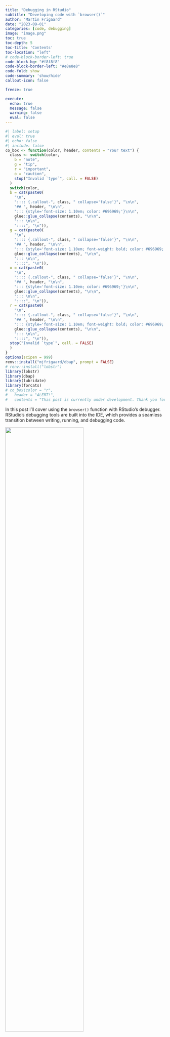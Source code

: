 ```yaml
---
title: "Debugging in RStudio"
subtitle: "Developing code with `browser()`"
author: "Martin Frigaard"
date: "2023-09-01"
categories: [code, debugging]
image: "image.png"
toc: true
toc-depth: 5
toc-title: 'Contents'
toc-location: "left"
# code-block-border-left: true
code-block-bg: "#f8f8f8"
code-block-border-left: "#e8e8e8"
code-fold: show
code-summary: 'show/hide'
callout-icon: false

freeze: true

execute:
  echo: true
  message: false
  warning: false
  eval: false
---
```


```r
#| label: setup
#| eval: true 
#| echo: false 
#| include: false
co_box <- function(color, header, contents = "Your text") {
  class <- switch(color,
    b = "note",
    g = "tip",
    r = "important",
    o = "caution",
    stop("Invalid `type`", call. = FALSE)
  )
  switch(color,
  b = cat(paste0(
    "\n",
    ":::: {.callout-", class, " collapse='false'}", "\n\n",
    "## ", header, "\n\n", 
    "::: {style='font-size: 1.10em; color: #696969;'}\n\n",
    glue::glue_collapse(contents), "\n\n",
    "::: \n\n",
    "::::", "\n")),
  g = cat(paste0(
    "\n",
    ":::: {.callout-", class, " collapse='false'}", "\n\n",
    "## ", header, "\n\n", 
    "::: {style='font-size: 1.10em; font-weight: bold; color: #696969;'}\n\n",
    glue::glue_collapse(contents), "\n\n",
    "::: \n\n",
    "::::", "\n")),
  o = cat(paste0(
    "\n",
    ":::: {.callout-", class, " collapse='false'}", "\n\n",
    "## ", header, "\n\n", 
    "::: {style='font-size: 1.10em; color: #696969;'}\n\n",
    glue::glue_collapse(contents), "\n\n",
    "::: \n\n",
    "::::", "\n")),
  r = cat(paste0(
    "\n",
    ":::: {.callout-", class, " collapse='false'}", "\n\n",
    "## ", header, "\n\n", 
    "::: {style='font-size: 1.10em; font-weight: bold; color: #696969;'}\n\n",
    glue::glue_collapse(contents), "\n\n",
    "::: \n\n",
    "::::", "\n")),
  stop("Invalid `type`", call. = FALSE)
  )
}
options(scipen = 999)
renv::install("mjfrigaard/dbap", prompt = FALSE)
# renv::install("lobstr")
library(lobstr)
library(dbap)
library(lubridate)
library(forcats)
# co_box(color = "r", 
#   header = "ALERT!", 
#   contents = "This post is currently under development. Thank you for your patience.")
```

In this post I'll cover using the `browser()` function with RStudio's debugger. RStudio's debugging tools are built into the IDE, which provides a seamless transition between writing, running, and debugging code.

::: {.column-margin}
![](image.png){width=70%}
:::


# Debugging

Debuggers are a critical tool when you're programming, and they have several benefits that make them a must-use for any R user. You’ll inevitably encounter an error or unexpected behavior while you’re programming. Using a debugger allows you to 'step through' your code line-by-line, which makes it easier to find the precise location of bugs and errors and the conditions under which they occur. 

But debuggers aren't only helpful in dealing with errors. The debugger can also be a great learning tool because it provides an interactive way to see how the code is being executed and the order in which functions are being called. For example, you might know that a function returns a particular object but can't determine how that object was created. Debugging lets us get 'under the hood' of our code and see how it's really working.

You’re probably doing some version of debugging already. If you’ve ever dropped a call to `print()` or `return()` at some well-placed intermediate point in a function to try and understand its behavior, then you know the challenge debugging tries to solve: **We can’t see what happens inside the parentheses when code is executed.** When you use `print()` or `return()` in this way, it's an attempt to indirectly investigate how/if/where the code is performing its intended purpose. 

In this post, I’ll cover using the `browser()` function and RStudio’s debugger while developing a series of small, modular functions for returning a table of 'package data structures.' The code for this post comes from [`dbap`](https://github.com/mjfrigaard/dbap) ('debugging app-package').

## Getting started

I want to create a function that returns a table of 'data structure' columns that describe the available `data.frame` or `tibble` objects loaded with a package. Below is a small example of the desired return object from this function:


::: {style='font-size: 0.90em;'}
```r
#| eval: true
#| echo: false
knitr::kable(
  data.frame(
          Package = c("dplyr", "datasets"),
          Dataset = c("starwars", "mtcars"),
               # Title = c("Storm tracks data",
               #         "Motor Trend Car Road Tests"),
            Class = c("tbl_df, tbl, data.frame", "data.frame"),
          Columns = c("13", "11"),
             Rows = c("19066", "32"),
          Logical = c("0", "0"),
          Numeric = c("11", "11"),
        Character = c("1", "0"),
           Factor = c("1", "0"),
             List = c("0", "0"),
        check.names = FALSE)
  )
```
:::

This table shows the `storms` data from `dplyr` and the `mtcars` data from `datasets`. The columns include the `Package` the data came from, the dataset name (`Dataset`), the data `Title` from the documentation, the `Class` of the data object, the total number of `Columns` and `Rows`, and the number of columns by type (`Logical`, `Numeric`, `Character`, `Factor` and `List`).

One of the first steps for creating this function is to verify a package's namespace is loaded. I’ve written the `check_pkg_ns()` to check this.

```r
#| label: check_pkg_ns
#| eval: true
#| code-fold: show
#| code-summary: 'check_pkg_ns()'
check_pkg_ns <- function(pkg, quiet = FALSE) {
  if (isFALSE(quiet)) {
    # with messages
    if (!isNamespaceLoaded(pkg)) {
      if (requireNamespace(pkg, quietly = FALSE)) {
        cat(paste0("Loading package: ", pkg, "\n"))
      } else {
        stop(paste0(pkg, " not available"))
      }
    } else {
      cat(paste0("Package ", pkg, " loaded\n"))
    }
  } else {
    # without messages
    if (!isNamespaceLoaded(pkg)) {
      if (requireNamespace(pkg, quietly = TRUE)) {
      } else {
        stop(paste0(pkg, " not available"))
      }
    }
  }
}
```

`check_pkg_ns()` checks if a packages’s namespace is loaded, and if not, loads it. This function assumes the package (`pkg`) has been installed with `install.packages()` (I've also written [`check_pkg_inst()`](https://github.com/mjfrigaard/dbap/blob/main/R/check_pkg_inst.R) to check if the package has been installed.)

### Experiment

Before debugging, I'll read the documentation and help files to find examples or use cases for ‘mini-experiments.' These are designed to clarify any function arguments and learn how the code truly works. Experiments should produce predictable, definitive (preferably incompatible) outputs from each function.

#### Namespace functions

The help file contains the following helpful statement on `isNamespaceLoaded()`:

> *"`isNamespaceLoaded(pkg)` is equivalent to but more efficient than `pkg %in% loadedNamespaces()`"*

First, I'll check the loaded namespaces with `loadedNamespaces()`, then look for a package I know *isn't* in the namespace with `isNamespaceLoaded()`. I'll use the `fs` package because it isn't loaded or attached to the `search()` list:

```r
#| eval: false
#| code-fold: false
# what's in the namespace? 
loadedNamespaces()
```

```verbatim
#| eval: false
#| code-fold: false
 [1] "compiler"   "rsconnect"  "graphics"  
 [4] "tools"      "rstudioapi" "utils"     
 [7] "grDevices"  "stats"      "datasets"  
[10] "methods"    "base"
```

Check if `fs` is in the loaded namespace:

```r
#| eval: false
#| code-fold: false
# verify fs is not loaded
isNamespaceLoaded("fs")
```

```verbatim
#| eval: false
#| code-fold: false
[1] FALSE
```

The help file tells me the following about `requireNamespace`:

> *"`requireNamespace` is a wrapper for `loadNamespace` analogous to `require()` that returns a logical value."*

...and...

> *"`requireNamespace` returns `TRUE` if it succeeds or `FALSE`"*

I'll load a package (`"fs"`) with `requireNamespace()` and verify it's in the namespace with `isNamespaceLoaded()`. 

```r
#| eval: false
#| code-fold: false
# add "fs" to the namespace
requireNamespace("fs")
```

```verbatim
#| eval: false
#| code-fold: false
Loading required namespace: fs
[1] TRUE
```

```r
#| eval: false
#| code-fold: false
# verify it's been added 
isNamespaceLoaded("fs")
```

```verbatim
#| eval: false
#| code-fold: false
[1] TRUE
```

Finally, I'll unload the `"fs"` package from the namespace so it can be tested in the debugger.
    
```r
#| eval: false
#| code-fold: false
#| collapse: true
# remove fs
unloadNamespace("fs")
# verify fs has been unloaded
isNamespaceLoaded("fs")
```

```verbatim
#| eval: false
#| code-fold: false
[1] FALSE
```

The great thing about designing these mini experiments is that they can be quickly converted into [`testthat` tests](https://testthat.r-lib.org/). I'm now confident I can use the namespace functions to:

1. View loaded packages namespaces  
2. Check for a specific package in the loaded namespaces       
3. Require a package namespace is loaded    
4. Remove a loaded package namespace    

These are the behaviors I want to confirm in `check_pkg_ns()` using the `browser()` function.

## browser()

If I want to explore the behaviors of the namespace functions in `check_pkg_ns()`, I need to add `browser()` somewhere I can ‘step into’ this function and then proceed through line-by-line. In this case, the top of the function makes sense:

::: {#fig-browser_fun}

![`browser()` in `check_pkg_ns()`](dbg-browser_fun.png){#fig-browser_fun fig-align="center" width=80%}

`browser()` placement in `check_pkg_ns()`
:::

### Debug mode

To enter debugging mode, I'll need to run `check_pkg_ns()` or source `R/check_pkg_ns.R` with the package I used in my experiments.  

```r
#| eval: false
#| echo: true
#| code-fold: false
check_pkg_ns("fs")
```

:::: {.column-page-inset-right} 

::: {#fig-dbg-debug_mode}

![Debug mode](dbg-debug_mode.png){#fig-dbg-debug_mode fig-align="center" width=100%}

RStudio IDE in debug mode
:::

::::

The `browser()` function is one of the multiple methods for using RStudio debugging tools (see the **TIP** callout box below for more).

:::: {.callout-tip collapse='false'}
## TIP: Other debugging methods 
::: {style='font-size: 1.15em; color: #063E23;'}

In this post, I focused on using the [`browser()`](https://stat.ethz.ch/R-manual/R-devel/library/base/html/browser.html) function to enter debug mode, but RStudio has several built-in tools that can help you debug your R code:

-   **Debug function on error:** You can set R to automatically enter the debugger when an error occurs by using `options(error = utils::recover)`. Then, when an error occurs, you'll be given a menu of places to browse, the most recent (the location where the error occurred) first.

-   **Breakpoints:** Breakpoints can be set in your R scripts to pause execution at a particular line of code. You can add breakpoints by clicking to the left of the line number in the script editor or by pressing Shift+F9 with your cursor on the desired line. Then, run your code. Execution will stop just before the line with the breakpoint, allowing you to inspect the current state of the environment.

-   **`debug()`:** You can use `debug(function_name)` to flag a function for "debug" mode. When you call the function, the debugger will open and stop at the first line of the function, where you can step through the function line by line, inspect the environment, and see what's happening at each step.

-   **`traceback()`**: When an error occurs, you can call `traceback()` to get a stack trace that shows you the sequence of calls that led up to the error.

-   **Code Diagnostics**: RStudio provides real-time notifications about potential issues in your code, like syntax errors or unused variables. These are not technically part of the debugger, but diagnostics will help you avoid bugs before you run your code. 

You should read [this blog post](https://support.posit.co/hc/en-us/articles/205612627-Debugging-with-the-RStudio-IDE) and [this chapter](https://adv-r.hadley.nz/debugging.html) of Advanced R, 2nd Ed. for more information on the various debugging methods.

:::
::::


### Console

When the `browser()` function is called, the **Console** enters the 'reactive browser environment,' tells me where the debugging function was called from, and changes the prompt to `Browse[1]>`: 

```verbatim
Called from: check_pkg_ns("fs")
Browse[1]> 
```

I can use the **Console** to inspect variables and 'step through' the function code. 

:::: {.column-page-inset-right}

::: {#fig-console}

![Debug mode in **Console**](dbg-browse-console.png){#fig-console fig-align="center" width=80%}

Debug mode with `browser()` in Console
:::

::::

The debugger toolbar is also placed at the top of the **Console**: 

::: {#fig-browser_toolbar}

![Debug toolbar **Console**](dbg-browser_toolbar.png){#fig-browser_toolbar width=100%}

Debug toolbar in Console
:::

I can use the toolbar or enter the following commands in the **Console**:

-   `n` (next): execute the next step in the function

-   `s` (step into): step into the function call on the current line

-   `c` (continue): continue normal execution without stepping

-   `f` (finish): execute the rest of the current loop or function

-   `Q` (Quit): quit the debugger

I'll return to the **Console** in a bit (this is where most of the debugging is done), but let's view the other changes to the IDE first.

### Source  

In the **Source** pane, we can see the line with `browser()` has been highlighted with an arrow:

:::: {.column-page-inset-right}
::: {#fig-source}

![Debug mode in **Source**](dbg-browse-source.png){#fig-source fig-align="center" width=80%}

Debug mode with `browser()` in Source
:::
::::

The **Source** pane will continually update and highlight my execution position (i.e., what's going to be executed next) as I 'step through' the code.

\**After we’ve finished debugging, it’s important to remember to remove the `browser()` function so it isn’t triggered the next time it is executed.* 

### Environment 

The *(Environment)* pane is changed from the global environment to the environment of the function that’s currently being executed in the **Console**:

:::: {.column-page-inset-right}
::: {#fig-env}

![Debug mode in **Environment**](dbg-browse-env.png){#fig-env fig-align="center" width=80%}

Debug mode with `browser()` in Environment
:::
::::

In the case of `check_pkg_ns()`, I can see the **Values** section contains the `pkg` (`"fs"`) and `quiet` (`FALSE`) arguments. 

#### Other environments

The drop-down list of environments above the **Values** is arranged in reverse hierarchical order: The **Global Environment** is listed under the drop-down list, but it's above the `check_pkg_ns()` environment in the search path:

:::: {.column-page-inset-right}

::: {#fig-env layout-ncol=2}

![Items in **Environment** debug mode](dbg-browse-env-list.png){#fig-env-list fig-align="center" width=90%}

![[Package environments and the search path](https://adv-r.hadley.nz/environments.html#search-path)](search-path.png "Source: https://adv-r.hadley.nz/environments.html#search-path"){#fig-env-list fig-align="center" width=90%}

Environments with debugger
:::

::::

#### Traceback

The traceback (or 'call stack') is the 'stack' of functions that have been run thus far:

::: {#fig-traceback}

![Traceback in **Environment**](dbg-browse-traceback.png){#fig-traceback fig-align="center" width=100%}

Environment Traceback viewer
:::

Clicking on an item in traceback will display the environment contents in the function’s code. Right now, it includes the call to `source("R/check_pkg_ns.R")`, and 'Debug source' call to `check_pkg_ns("fs")`.

If the ***Show internals*** option is selected, the internal functions are shown (slightly subdued in gray).

::: {#fig-traceback-internals}

![Traceback internals](dbg-browse-traceback-internals.png){#fig-traceback-internals fig-align="center" width=100%}

Traceback internals
:::

### Arguments

The `pkg` argument can be printed to verify it's contents. 

```verbatim
#| eval: false
#| echo: true 
#| code-fold: false
Browse[1]> pkg
[1] "fs"
```

The debugger lets me view the state of a function's values or variables at each execution step, which helps me understand any incorrect or unexpected values.

Based on the help files and my experiments, `check_pkg_ns()` should be looking through the namespace to see if a `pkg` is loaded; if it isn't, that `pkg` is loaded in the namespace. 

I can also check the code from the mini experiments inside the debugger **Console** to see if the `fs` namespace has been loaded:

```verbatim
#| eval: false
#| echo: true 
#| code-fold: false
Browse[1]> isNamespaceLoaded("fs")
[1] FALSE
```

At my current location in `check_pkg_ns()`, the `fs` package hasn't been loaded. 

### Stepping through 

I can begin 'stepping through' `check_pkg_ns()` by entering **`n`** in the **Console**:

```verbatim
#| eval: false
#| echo: true 
#| code-fold: false
Browse[1]> n
```

Notice after the entering **`n`** in the **Console**, the debugger tells me where the `browser()` function has paused execution (`debug at /path/to/function/file.R`), the line number (`#27`), and the `check_pkg_ns()` function is printed to console (I've omitted it here): 



```verbatim
#| eval: false
#| echo: true 
#| code-fold: false
Browse[1]> n
debug at ~/projects/apps/dbap/R/check_pkg_ns.R#27:

<...check_pkg_ns() function...>

Browse[2]>
```

The prompt also changes from `Browse[1]>` to `Browse[2]>` to let me know I'm inside the `check_pkg_ns()` function. 

I'll use **`n`** (or Next) to continue following the path `pkg` takes through the function:  

:::: {.column-page-inset-right}

::: {#fig-dbg-next-console}

![Use Console to step through function](dbg-next-console.png){#fig-dbg-next-console fig-align="center" width=100%}

Use `n` to step through `check_pkg_ns()`
:::

::::


When I land on the line *after* the call to `requireNamespace()`, I can check to see if the `fs` namespace has been loaded with `isNamespaceLoaded("fs")`

```verbatim
#| eval: false
#| echo: true 
#| code-fold: false
Browse[2]> isNamespaceLoaded("fs")
[1] TRUE
```

### Inspect values

Now that I've confirmed `check_pkg_ns()` works with `fs`, I should also confirm it works with a development package (i.e., not on CRAN). I can test this with the [`roxygen2Comment` package](https://github.com/csgillespie/roxygen2Comment)--it contains an addin for pasting `roxygen2` comment blocks.

To quit debug mode, I can enter **`Q`** in the **Console** or click on the red square (***Stop***) icon in the toolbar. 

```verbatim
#| eval: false
#| echo: true
#| code-fold: false
Browse[2]> Q
```

I'll confirm `roxygen2Comment` is not loaded with `isNamespaceLoaded()`, then change the `pkg` argument in `check_pkg_ns()` and re-run the function

```verbatim
#| eval: false
#| echo: true
#| code-fold: false
isNamespaceLoaded("roxygen2Comment")
[1] FALSE
```

```verbatim
#| eval: false
#| echo: true
#| code-fold: false
> check_pkg_ns("roxygen2Comment")
Called from: check_pkg_ns("roxygen2Comment")
Browse[1]> 
```


This time, when I step through `check_pkg_ns()`, I notice `pkg` takes an alternative path: 

:::: {.column-page-inset-right}

::: {#fig-dbg-next-console-02}

![Alternative path through function](dbg-next-console-02.png){#fig-dbg-next-console-02 fig-align="center" width=100%}

Development package in `check_pkg_ns()`
:::

::::

When the **Source** pane highlights the `stop()` function, I can check to confirm this package wasn't loaded:

```verbatim
#| eval: false
#| echo: true 
#| code-fold: false
Browse[2]> isNamespaceLoaded("roxygen2Comment")
[1] FALSE
```

If I enter **`n`** one more time in the **Console**, I see the `stop()` error from the function is returned: 

```verbatim
#| eval: false
#| echo: true 
#| code-fold: false
Browse[2]> n
Error in check_pkg_ns("roxygen2Comment") : 
  roxygen2Comment not available
```


I'll perform one last check on `check_pkg_ns()`: what if I want to pass multiple packages to `pkg`? I'll check this with [`fs`](https://fs.r-lib.org/) and [`box`](https://klmr.me/box/index.html).

```r
#| eval: false
#| echo: true 
#| code-fold: false
# First make sure these aren't loaded...
unloadNamespace("fs")
unloadNamespace("box")
# Now combine into vector
pkgs <- c("fs", "box")
check_pkg_ns(pkgs)
```


After entering debug mode, I want to proceed to the control flow and verify the `pkgs` variable: 

```verbatim
#| eval: false
#| echo: true 
#| code-fold: false
> check_pkg_ns(pkgs)
Called from: check_pkg_ns(pkgs)
Browse[1]> n
Browse[2]> pkgs
[1] "fs"  "box"
```

This confirms both packages are in the `pkg` variable. If I use **`n`** to proceed through to end of `check_pkg_ns()`, I see the final line returns the successful loading message twice: 

```verbatim
#| eval: false
#| echo: true 
#| code-fold: false
Browse[2]> n
Loading package: fs
Loading package: box
```


### *browser() recap*

Once execution is paused with `browser()`, using the **`n`** command in the **Console** (or in the debugging toolbar at the top-right of the pane) lets me step through the code line-by-line. 

::: {#fig-next_toolbar}

![Step through/over](dbg-next_toolbar.png){#fig-next_toolbar fig-align="center" width=75%}

Step through/over code
:::

This allows me to inspect the state of the variables at various points within a function.

## Nested functions

The `check_pkg_ns()` function is fairly basic in that it performs a single 'unit of work' (i.e., *check if add-on packages package have been loaded and attached; if not, load and attach them*). When functions become more complex, it's more efficient to use nested functions--i.e., functions within other functions--which allow me to execute multiple commands simultaneously. 

An example of this is the `pkg_data_results()` function below: 

```r
#| label: initial_pkg_data_results
#| eval: true
#| echo: false 
#| code-fold: false 
pkg_data_results <- function(pkg) {
  # load packages
  check_pkg_ns(pkg = pkg, quiet = TRUE)

  tibble::as_tibble(
    data.frame(
      Package = data(package = pkg)$results[, "Package"],
      Item = data(package = pkg)$results[, "Item"],
      Title = data(package = pkg)$results[, "Title"],
      stringsAsFactors = FALSE,
      check.names = FALSE,
      row.names = NULL
    )
  )
}
```


```r
#| eval: true
#| echo: true 
#| code-fold: show 
#| code-summary: 'pkg_data_results()'
pkg_data_results("dplyr")
```

`pkg_data_results()` returns a `data.frame` with three columns: `Package`, `Item`, and `Title`. 

The output from `pkg_data_results()` comes from the `data(package = "pkg")` output:

::: {#fig-next_toolbar}

![Output from `data(package = )`](dbg-data_output.png){#fig-dbg-data_output fig-align="center" width=100%}

`data(package = "dplyr")`
:::

This output is normally opened in a separate window, but it's created as a matrix. 

```r
#| eval: true
#| echo: true 
#| code-fold: show 
#| code-summary: 'structure of data(package =)'
str(data(package = "dplyr"))
```

`pkg_data_results()` converts the matrix output into a `data.frame` three columns in (`Package`, `Title`, `Item`).

I've placed `browser()` at the top of `pkg_data_results()` and run it with the  [`fivethirtyeight` package](https://fivethirtyeight-r.netlify.app/). 

```verbatim
#| eval: false
#| echo: true 
#| code-fold: false
pkg_data_results("fivethirtyeight")
```



::: {#fig-pkg_data_results_538}

![browser() in pkg_data_results("fivethirtyeight")](dbg-pkg_data_results_538.png){#fig-dbg-pkg_data_results_538 fig-align="center" width=100%}

`browser()` in `pkg_data_results("fivethirtyeight")`
:::


### Step into

When the debugger lands on `check_pkg_ns()`, I can follow the `fivethirtyeight` package through this function by 'stepping into' this function by entering **`s`** in the **Console** (or the toolbar icon): 

:::: {.column-margin}

![Step into a function](dbg-step_into_toolbar.png){width=100%}

::::



::: {#fig-step_into_pkg_data_results}

![browser() in pkg_data_results("fivethirtyeight")](dbg-step_into_pkg_data_results.png){#fig-dbg-step_into_pkg_data_results fig-align="center" width=70%}

Step into in `pkg_data_results("fivethirtyeight")`
:::


### Debugging 'at' vs 'in'

In the **Console**, there are now `debugging in` and `debug at` locations:

```verbatim
#| eval: false
#| echo: true 
#| code-fold: false
Browse[2]> s
debugging in: check_pkg_ns(pkg = pkg, quiet = TRUE)
debug at /apps/dbap/R/check_pkg_ns.R#25: 
```

The `debug at` location is the the we location of the initial call to `browser()`, and `debugging in` is the function I *stepped into*.

The prompt has also changed from `Browse[2]>` to `Browse[3]>`:

```verbatim
#| eval: false
#| echo: true 
#| code-fold: false
Browse[3]>
```

:::: {.column-page-inset-right}

::: {#fig-dbg-step_into_01}

![Use `s` to step into check_pkg_ns()](dbg-step_into_01.png){#fig-dbg-step_into_01 fig-align="center" width=100%}

Use `s` to step through `check_pkg_ns()`
:::

::::

The `R/check_pkg_ns.R` file will open with the highlighted function. I can proceed through `check_pkg_ns()` using **`n`** until I reach `requireNamespace()`:

:::: {.column-page-inset-right}

::: {#fig-dbg-step_into_02}

![Use `n` to step through `check_pkg_ns()`](dbg-step_into_02.png){#fig-dbg-step_into_02 fig-align="center" width=70%}

Use `n` to step through `check_pkg_ns()`
:::

::::

When I reach the final line in `check_pkg_ns()`, I can use either method below verify the `pkg` namespace is loaded:

```verbatim
#| eval: false
#| echo: true 
#| code-fold: false
Browse[3]> pkg %in% loadedNamespaces()
[1] TRUE
Browse[3]> isNamespaceLoaded(pkg)
[1] TRUE
```


After the last line of `check_pkg_ns()` has been evaluated, the debugger will automatically return to the `pkg_data_results()` function. The **Source** pane will highlight the final step (and the prompt returns to `Browse[2]>`):

:::: {.column-page-inset-right}

::: {#fig-dbg-step_into_03}

![Step into/through `check_pkg_ns()` from  `pkg_data_results()`](dbg-step_into_03.png){#fig-dbg-step_into_03 fig-align="center" width=100%}

Step into and through `check_pkg_ns()` from  `pkg_data_results()`
:::

::::

A final **`n`** command in the **Console** will return the output table:

```verbatim
#| eval: false
#| echo: true 
#| code-fold: false
Browse[2]> n
### A tibble: 129 × 3
##    Package         Item                Title
##    <chr>           <chr>               <chr>
##  1 fivethirtyeight US_births_1994_2003 Some People Are Too Superstitious To …
##  2 fivethirtyeight US_births_2000_2014 Some People Are Too Superstitious To …
##  3 fivethirtyeight ahca_polls          American Health Care Act Polls
##  4 fivethirtyeight airline_safety      Should Travelers Avoid Flying Airline…
##  5 fivethirtyeight antiquities_act     Trump Might Be The First President To…
##  6 fivethirtyeight august_senate_polls How Much Trouble Is Ted Cruz Really  …
##  7 fivethirtyeight avengers            Joining The Avengers Is As Deadly As
##  8 fivethirtyeight bachelorette        Bachelorette / Bachelor
##  9 fivethirtyeight bad_drivers         Dear Mona, Which State Has The Worst …
## 10 fivethirtyeight bechdel             The Dollar-And-Cents Case Against Hol…
## # ℹ 119 more rows
## # ℹ Use `print(n = ...)` to see more rows
```

## Put it all together

The initial `pkg_data_str()` function for returning a table of 'package data structures' is below.

```r
#| eval: true
#| echo: true 
#| code-fold: true
#| code-summary: 'expand to see initial pkg_data_str()'
pkg_data_str <- function(pkg) {

  data_results <- pkg_data_results(pkg = pkg)

  ds_list <- purrr::map2(
    .x = data_results[["Item"]], 
    .y = data_results[["Package"]],
    .f = pkg_data_object, .progress = TRUE
  )

  cols_tbl <- dplyr::mutate(data_results,
    Class = purrr::map(.x = ds_list, .f = class) |>
      purrr::map(paste0, collapse = ", ") |> unlist(),
    Columns = purrr::map(.x = ds_list, .f = ncol) |>
      purrr::map(paste0, " columns") |> unlist(),
    Rows = purrr::map(.x = ds_list, .f = nrow) |>
      purrr::map(paste0, " rows") |> unlist(),
    Logical = purrr::map(
      .x = ds_list,
      .f = col_type_count, "log"
    ) |> unlist(),
    Numeric = purrr::map(
      .x = ds_list,
      .f = col_type_count, "num"
    ) |> unlist(),
    Character = purrr::map(
      .x = ds_list,
      .f = col_type_count, "chr"
    ) |> unlist(),
    Factor = purrr::map(
      .x = ds_list,
      .f = col_type_count, "fct"
    ) |> unlist(),
    List = purrr::map(
      .x = ds_list,
      .f = col_type_count, "lst"
    ) |> unlist(),
  )

  pkg_tbls_dfs <- dplyr::filter(cols_tbl,
    stringr::str_detect(Class, "data.frame")
  )

  return(pkg_tbls_dfs)
}
```

`pkg_data_str()` uses nested functions to create the following intermediate objects I can check while developing with `browser()` (the example below uses the [`forcats` package](https://forcats.tidyverse.org/))


### Data results 

The output from `pkg_data_results()` is stored in `data_results`:

```r
#| eval: false
#| echo: true 
#| code-fold: false
data_results <- pkg_data_results(pkg = pkg)
```

```verbatim
#| eval: false
#| echo: true 
#| code-fold: false
Browse[2]> data_results
# A tibble: 1 × 3
  Package Item    Title                                                           
  <chr>   <chr>   <chr>                                                           
1 forcats gss_cat A sample of categorical variables from the General Social su...
```

### Package data objects

After extracting the `Package`, `Title`, and `Type` columns from `pkg_data_results()`, I use `purrr:map2()` to iterate over each `Item` and `Package`, which builds a list of datasets (`ds_list`). The `.f` argument is a [nested `pkg_data_object()` function](https://github.com/mjfrigaard/dbap/blob/main/R/pkg_data_object.R), which calls `base::get()`.

```r
#| eval: false
#| echo: true 
#| code-fold: false
ds_list <- purrr::map2(
  .x = data_results[["Item"]],
  .y = data_results[["Package"]],
  .f = pkg_data_object, .progress = TRUE
)
```

I'll view the contents of the list with `str()`

```verbatim
#| eval: false
#| echo: true 
#| code-fold: false
Browse[2]> str(ds_list)
List of 1
 $ : tibble [21,483 × 9] (S3: tbl_df/tbl/data.frame)
  ..$ year   : int [1:21483] 2000 2000 2000 2000 2000 2000 2000 2000 ...
  ..$ marital: Factor w/ 6 levels "No answer","Never married",..: 2 4 ...
  ..$ age    : int [1:21483] 26 48 67 39 25 25 36 44 44 47 ...
  ..$ race   : Factor w/ 4 levels "Other","Black",..: 3 3 3 3 3 3 3 3 3 3 ...
  ..$ rincome: Factor w/ 16 levels "No answer","Don't know",..: 8 8 16 16 ...
  ..$ partyid: Factor w/ 10 levels "No answer","Don't know",..: 6 5 7 6  ...
  ..$ relig  : Factor w/ 16 levels "No answer","Don't know",..: 15 15 15 ...
  ..$ denom  : Factor w/ 30 levels "No answer","Don't know",..: 25 23 3 ...
  ..$ tvhours: int [1:21483] 12 NA 2 4 1 NA 3 NA 0 3 ...
```


### Column counts

The `ds_list` created above is used to add the `Class`, `Columns`, and `Rows` columns to `data_results` using the `class()`, `ncol()`, `nrow()`. The column counts are added with the [`col_type_count()` function](https://github.com/mjfrigaard/dbap/blob/main/R/col_type_count.R). 

```r
#| eval: false
#| echo: true 
#| code-fold: false
  cols_tbl <- dplyr::mutate(data_results,
    Class = purrr::map(.x = ds_list, .f = class) |>
      purrr::map(paste0, collapse = ", ") |> unlist(),
    Columns = purrr::map(.x = ds_list, .f = ncol) |>
      purrr::map(paste0, " columns") |> unlist(),
    Rows = purrr::map(.x = ds_list, .f = nrow) |>
      purrr::map(paste0, " rows") |> unlist(),
    Logical = purrr::map(
      .x = ds_list,
      .f = col_type_count, "log"
    ) |> unlist(),
    Numeric = purrr::map(
      .x = ds_list,
      .f = col_type_count, "num"
    ) |> unlist(),
    Character = purrr::map(
      .x = ds_list,
      .f = col_type_count, "chr"
    ) |> unlist(),
    Factor = purrr::map(
      .x = ds_list,
      .f = col_type_count, "fct"
    ) |> unlist(),
    List = purrr::map(
      .x = ds_list,
      .f = col_type_count, "lst"
    ) |> unlist(),
  )
```


```verbatim
#| eval: false
#| echo: true 
#| code-fold: false
Browse[2]> cols_tbl
# A tibble: 1 × 11
  Package Item    Title          Class Columns Rows  Logical Numeric Character Factor  List
  <chr>   <chr>   <chr>          <chr> <chr>   <chr>   <int>   <int>     <int>  <int> <int>
1 forcats gss_cat A sample of c… tbl_… 9 colu… 2148…       0       3         0      6     0
```

### Rectangular objects 

Finally, `cols_tbl` is filtered to only those objects with a `class()` containing the string '`data.frame`'.

```r
#| eval: false
#| echo: true 
#| code-fold: false
pkg_tbls_dfs <- dplyr::filter(.data = cols_tbl,
                  stringr::str_detect(Class, "data.frame"))
```

This is exactly the same as the previous tibble because forcats has only one data object (`gss_cat`), and it's a tibble: 

```verbatim
Browse[2]> pkg_tbls_dfs
# A tibble: 1 × 11
  Package Item    Title          Class Columns Rows  Logical Numeric Character Factor  List
  <chr>   <chr>   <chr>          <chr> <chr>   <chr>   <int>   <int>     <int>  <int> <int>
1 forcats gss_cat A sample of c… tbl_… 9 colu… 2148…       0       3         0      6     0
```


I'm explicitly returning `pkg_tbls_dfs` to view it in the debugger. When I'm confident it's behaving as expected, I'll remove this final object and '[rely on R to return the result of the last evaluated expression](https://style.tidyverse.org/functions.html#return).'

### Error!

When I tried using the initial `pkg_data_str()` with a package that had zero data objects (`fs`), I get the following error: 

```r
#| eval: false
#| echo: true 
#| code-fold: false
pkg_data_str("fs")
```

```verbatim
#| eval: false
#| echo: true 
#| code-fold: false
Error in `dplyr::filter()` at dbap/R/pkg_data_str.R:78:2:
ℹ In argument: `stringr::str_detect(Class, "data.frame")`.
Caused by error in `vctrs::vec_size_common()`:
! object 'Class' not found
Run `rlang::last_trace()` to see where the error occurred.
```

In the debugger, I was able to pinpoint the source of this error (and the underlying condition causing it to occur).

#### Replicate the error

The `browser()` beings at the top of `pkg_data_str()`, where I'll step into `pkg_data_results()` 

:::: {.column-page-inset-right}

::: {#fig-dbg-all_together_01}

![`pkg_data_results()` from  `pkg_data_str()`](dbg-all_together_01.png){#fig-dbg-all_together_01 fig-align="center" width=100%}

Step into `pkg_data_results()` from  `pkg_data_str()`
:::

::::

When I'm inside `pkg_data_results()`, I'll use **`n`** to verify the `fs` package namespace was loaded and the `tibble` was created: 

:::: {.column-page-inset-right}

::: {#fig-dbg-all_together_02}

![Step through `pkg_data_results()`](dbg-all_together_02.png){#fig-dbg-all_together_02 fig-align="center" width=100%}

Step through `pkg_data_results()` (from  `pkg_data_str()`)
:::

::::

Back in `pkg_data_str()`, the output from `pkg_data_results()` is stored as `data_results`. I can check the contents of `data_results` in the **Console**. 

```verbatim
#| eval: false
#| echo: true 
#| code-fold: false
Browse[2]> data_results
# A tibble: 0 × 3
# ℹ 3 variables: Package <chr>, Item <chr>, Title <chr>
```

I see it's empty. An empty `data_results` results in an empty list output from `purrr::map2()`:

:::: {.column-page-inset-right}

::: {#fig-dbg-all_together_03}

![Step out of `pkg_data_results()`](dbg-all_together_03.png){#fig-dbg-all_together_03 fig-align="center" width=100%}

Step out of `pkg_data_results()` back into `pkg_data_str()`
:::

::::

```verbatim
#| eval: false
#| echo: true 
#| code-fold: false
Browse[2]> ds_list
list()
```

The empty `ds_list` results in `dplyr::mutate()` being unable to create the `Class` column in `cols_tbl`:

:::: {.column-page-inset-right}

::: {#fig-dbg-all_together_04}

![`dplyr::mutate()` call in `get_ds_strs()`](dbg-all_together_04.png){#fig-dbg-all_together_04 fig-align="center" width=65%}

Create `Class` column in `get_ds_strs()`
:::

::::

```verbatim
#| eval: false
#| echo: true 
#| code-fold: false
Browse[2]> cols_tbl
# A tibble: 0 × 3
# ℹ 3 variables: Package <chr>, Item <chr>, Title <chr>
```

Which triggers the error in `dplyr::filter()`

```verbatim
#| eval: false
#| echo: true 
#| code-fold: false
Browse[2]> n
Error in `dplyr::filter()` at dbap/R/get_ds_str.R:60:2:
ℹ In argument: `stringr::str_detect(Class, "data.frame")`.
Caused by error in `vctrs::vec_size_common()`:
! object 'Class' not found
Run `rlang::last_trace()` to see where the error occurred.
```

The full path for the `fs` package through the initial `get_ds_str()` is outlined in the figure below:

:::: {.column-page-inset-right}

::: {#fig-dbg-all_together_05}

![Error path in `get_ds_strs()`](dbg-all_together_05.png){#fig-dbg-all_together_05 fig-align="center" width=100%}

Replicate the error from `get_ds_strs()`
:::

::::

### Solution

To fix this error, I had to make some changes to *both* `pkg_data_results()` *and* `pkg_data_str()`:

In `pkg_data_results()`, I added control flow to return a `tibble` of logical columns (all `NA`) if the package doesn't have any data objects: 

```r
#| eval: true
#| echo: true 
#| code-fold: true 
#| code-summary: 'Expand to view the updated pkg_data_results()'
pkg_data_results <- function(pkg) {
  # load packages
  check_pkg_ns(pkg = pkg, quiet = TRUE)

  results <- tibble::as_tibble(
    data.frame(
      Package = data(package = pkg)$results[, "Package"],
      Item = data(package = pkg)$results[, "Item"],
      Title = data(package = pkg)$results[, "Title"],
      stringsAsFactors = FALSE,
      check.names = FALSE,
      row.names = NULL
    )
  )

  if (nrow(results) == 0) {

  data_results <- tibble::as_tibble(
    data.frame(
		matrix(
			nrow = 1, ncol = 11,
			byrow = TRUE,
			dimnames = list(NULL,
			  c("Package", "Item", "Title",
			    "Class", "Columns", "Rows",
			    "Logical", "Numeric", 
			    "Character", "Factor", 
			    "List"))
				),
		row.names = NULL))

    return(data_results)


  } else {

    results

  }

}
```


In `pkg_data_str()`, I added two `if` statements:

-   the first `if` statement identifies the logical `NA` columns (indicating the results from `data(package = pkg)` didn't have any data objects) 

-   the second `if` statement creates the `Class` column *first*, then filters the rows to only those containing a `data.frame` string pattern. If none of the data objects have the `data.frame` string pattern in their class, an empty `data_results` table is returned

```r
#| eval: true
#| echo: true 
#| code-fold: true 
#| code-summary: 'Expand to view the updated pkg_data_str()'
pkg_data_str <- function(pkg) {
  
  data_results <- pkg_data_results(pkg = pkg)
  
  if (!is.logical(data_results[["Item"]])) {
    # data_results contains data objects
    ds_list <- purrr::map2(
      .x = data_results[["Item"]], 
      .y = data_results[["Package"]],
      .f = pkg_data_object, .progress = TRUE
    )

    class_tbl <- dplyr::mutate(data_results,
      Class = purrr::map(.x = ds_list, .f = class) |>
        purrr::map(paste0, collapse = ", ") |> unlist()
    )

    df_tbl <- dplyr::filter(
      class_tbl,
      stringr::str_detect(Class, "data.frame")
    )

    if (nrow(df_tbl) == 0) {
      # df_tbl does not contain 'data.frame' classes
      data_results <- tibble::as_tibble(
        data.frame(
          matrix(
            nrow = 1, ncol = 11,
            byrow = TRUE,
            dimnames = list(
              NULL,
              c(
                "Package", "Item", "Title",
                "Class", "Columns", "Rows",
                "Logical", "Numeric", "Character",
                "Factor", "List"
              )
            )
          ),
          row.names = NULL
        )
      )

      return(data_results)
      
    } else {
      
      # df_tbl contains 'data.frame' classes
      dplyr::mutate(df_tbl,
        Columns = purrr::map(.x = ds_list, .f = ncol) |>
          purrr::map(paste0, " columns") |> unlist(),
        Rows = purrr::map(.x = ds_list, .f = nrow) |>
          purrr::map(paste0, " rows") |> unlist(),
        Logical = purrr::map(
          .x = ds_list,
          .f = col_type_count, "log") |> unlist(),
        Numeric = purrr::map(
          .x = ds_list,
          .f = col_type_count, "num") |> unlist(),
        Character = purrr::map(
          .x = ds_list,
          .f = col_type_count, "chr") |> unlist(),
        Factor = purrr::map(
          .x = ds_list,
          .f = col_type_count, "fct") |> unlist(),
        List = purrr::map(
          .x = ds_list,
          .f = col_type_count, "lst") |> unlist())
      
    }
    
  } else {
    
    # data_results does not contains data objects
    return(data_results)
    
  }
  
}
```

Rather than go through the debugger process again, I'll go through each of the the mini experiments I used to check the updated `pkg_data_results()` and `pkg_data_str()` functions: 

-   Check single package without any data objects (`box`)

    ```r
    #| eval: true
    #| echo: true 
    #| code-fold: false
    knitr::kable(
      pkg_data_str("box"))
    ```

-   Check single package with data objects, but none with classes that contain `data.frame` (`stringr`)

    ```r
    #| eval: true
    #| echo: true 
    #| code-fold: false
    knitr::kable(
    pkg_data_str("stringr"))
    ```
    
-   Check single package with multiple data objects (`dplyr`)

    ```r
    #| eval: true
    #| echo: true 
    #| code-fold: false
    knitr::kable(
    pkg_data_str("dplyr"))
    ```
    
-   Check multiple packages with multiple data objects (`dplyr`, `forcats` and `lubridate`)

    ```r
    #| eval: true
    #| echo: true 
    #| code-fold: false
    knitr::kable(
    pkg_data_str(c("dplyr", "forcats", "lubridate")))
    ```

## Recap

RStudio's debugger is a powerful tool that can save tons of time when you're developing new functions, discovering how a function's code is executed, or dealing with errors. When you've finished debugging, remember to remove the `browser()` call from your function.

The steps above should help get you started, and if you'd like to learn more, check out the [debugging chapter of Advanced R](https://adv-r.hadley.nz/debugging.html), and the documentation for [`browser()`](https://stat.ethz.ch/R-manual/R-devel/library/base/html/browser.html),  [`debug()`/`debugonce()`/`undebug()`](https://stat.ethz.ch/R-manual/R-devel/library/base/html/debug.html), and [`traceback()`](https://stat.ethz.ch/R-manual/R-devel/library/base/html/traceback.html) functions.